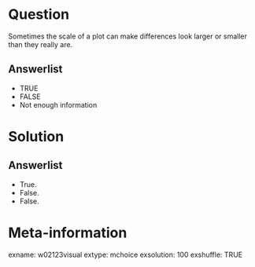 Question
========
Sometimes the scale of a plot can make differences look larger or smaller than they really are.

Answerlist
----------
* TRUE
* FALSE
* Not enough information


Solution
========

Answerlist
----------
* True.
* False.
* False.


Meta-information
================
exname: w02123visual
extype: mchoice
exsolution: 100
exshuffle: TRUE